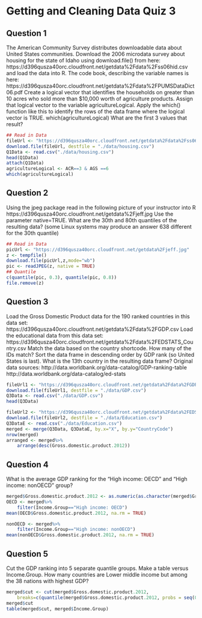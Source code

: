 # Getting and Cleaning Data Quiz 3

## Question 1

The American Community Survey distributes downloadable data about United States communities. Download the 2006 microdata survey about housing for the state of Idaho using download.file() from here:
https://d396qusza40orc.cloudfront.net/getdata%2Fdata%2Fss06hid.csv
and load the data into R. The code book, describing the variable names is here:
https://d396qusza40orc.cloudfront.net/getdata%2Fdata%2FPUMSDataDict06.pdf
Create a logical vector that identifies the households on greater than 10 acres who sold more than $10,000 worth of agriculture products. Assign that logical vector to the variable agricultureLogical. Apply the which() function like this to identify the rows of the data frame where the logical vector is TRUE.
which(agricultureLogical)
What are the first 3 values that result?

```{r}
## Read in Data
fileUrl <- "https://d396qusza40orc.cloudfront.net/getdata%2Fdata%2Fss06hid.csv"
download.file(fileUrl, destfile = "./data/housing.csv")
Q1Data <- read.csv("./data/housing.csv")
head(Q1Data)
attach(Q1Data)
agricultureLogical <- ACR==3 & AGS ==6
which(agricultureLogical)
```

## Question 2
Using the jpeg package read in the following picture of your instructor into R
https://d396qusza40orc.cloudfront.net/getdata%2Fjeff.jpg
Use the parameter native=TRUE. What are the 30th and 80th quantiles of the resulting data? (some Linux systems may produce an answer 638 different for the 30th quantile)

```{r}
## Read in Data
picUrl <- "https://d396qusza40orc.cloudfront.net/getdata%2Fjeff.jpg"
z <- tempfile()
download.file(picUrl,z,mode="wb")
pic <- readJPEG(z, native = TRUE)
## Quantile
c(quantile(pic, 0.3), quantile(pic, 0.8))
file.remove(z)
```

## Question 3

Load the Gross Domestic Product data for the 190 ranked countries in this data set:
https://d396qusza40orc.cloudfront.net/getdata%2Fdata%2FGDP.csv
Load the educational data from this data set:
https://d396qusza40orc.cloudfront.net/getdata%2Fdata%2FEDSTATS_Country.csv
Match the data based on the country shortcode. How many of the IDs match? Sort the data frame in descending order by GDP rank (so United States is last). What is the 13th country in the resulting data frame?
Original data sources:
http://data.worldbank.org/data-catalog/GDP-ranking-table
http://data.worldbank.org/data-catalog/ed-stats

```{r}
fileUrl1 <- "https://d396qusza40orc.cloudfront.net/getdata%2Fdata%2FGDP.csv"
download.file(fileUrl1, destfile = "./data/GDP.csv")
Q3Data <- read.csv("./data/GDP.csv")
head(Q3Data)

fileUrl2 <- "https://d396qusza40orc.cloudfront.net/getdata%2Fdata%2FEDSTATS_Country.csv"
download.file(fileUrl2, destfile = "./data/Education.csv")
Q3DataE <- read.csv("./data/Education.csv")
merged <- merge(Q3Data, Q3DataE, by.x="X", by.y="CountryCode")
nrow(merged)
arranged <- merged%>%
    arrange(desc(Gross.domestic.product.2012))
```


## Question 4

What is the average GDP ranking for the "High income: OECD" and "High income: nonOECD" group?


```{r}
merged$Gross.domestic.product.2012 <- as.numeric(as.character(merged$Gross.domestic.product.2012))
OECD <- merged%>%
    filter(Income.Group=="High income: OECD")
mean(OECD$Gross.domestic.product.2012, na.rm = TRUE)

nonOECD <- merged%>%
    filter(Income.Group=="High income: nonOECD")
mean(nonOECD$Gross.domestic.product.2012, na.rm = TRUE)
```

## Question 5

Cut the GDP ranking into 5 separate quantile groups. Make a table versus Income.Group. How many countries
are Lower middle income but among the 38 nations with highest GDP?

```{r}
merged$cut <- cut(merged$Gross.domestic.product.2012, 
    breaks=c(quantile(merged$Gross.domestic.product.2012, probs = seq(0, 1, by = 0.20), na.rm = TRUE)))
merged$cut
table(merged$cut, merged$Income.Group)
```
